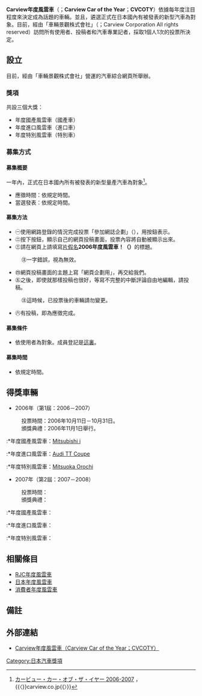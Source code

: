 '''Carview年度風雲車'''（'''{{lang|ja|カービュー・カー・オブ・ザ・イヤー}}'''；'''Carview Car of the Year'''；'''CVCOTY'''）依據每年度注目程度來決定成為話題的車輛。並且，遴選正式在日本國內有被發表的新型汽車為對象。目前，經由「車輛景觀株式會社」（{{lang|ja|株式会社カービュー}}；Carview Corporation All rights reserved）訪問所有使用者、投稿者和汽車專業記者，採取1個人1次的投票所決定。

== 設立 ==
目前，經由「車輛景觀株式會社」營運的汽車綜合網頁所舉辦。

=== 獎項 ===
共設三個大獎：

*年度國產風雲車（國產車）
*年度進口風雲車（進口車）
*年度特別風雲車（特別車）

=== 募集方式 ===
==== 募集概要 ====
一年內，正式在日本國內所有被發表的新型量產汽車為對象<ref>[http://carlife.carview.co.jp/campaign/blog/2006cvcoty/ カービュー・カー・オブ・ザ・イヤー 2006-2007] {{Wayback|url=http://carlife.carview.co.jp/campaign/blog/2006cvcoty/ |date=20061112000801 }}，{{〈}}carview.co.jp{{〉}}</ref>。
*應徵時間：依規定時間。
*當選發表：依規定時間。

==== 募集方法 ====
*㊀使用網路登錄的情況完成投票「參加網誌企劃」（{{lang|ja|ブログ企画に参加する}}），用按鈕表示。
*㊁按下按鈕，顯示自己的網頁投稿畫面，投票內容將自動被顯示出來。
*㊂請在網頁上請填寫[[片假名|片假名]]'''2006年度風雲車！（{{lang|ja|カーオブザイヤー2006はコレだ！}}）'''的標題。
:㊟一字錯誤，視為無效。
*㊃網頁投稿畫面的主題上寫「網頁企劃用」，再交給我們。
*㊄之後，即使就那樣投稿也很好，等寫不完整的中斷評論自由地編輯，請投稿。
:㊟這時候，已投票後的車輛請勿變更。
*㊅有投稿，即為應徵完成。

==== 募集條件 ====
*依使用者為對象。成員登記是[http://carlife.carview.co.jp/startup/ 這裏]{{Wayback|url=http://carlife.carview.co.jp/startup/ |date=20070301092317 }}。

==== 募集時間 ====
*依規定時間。

== 得獎車輛 ==
*2006年（第1屆：2006－2007）
:投票時間：2006年10月11日－10月31日。
:頒獎典禮：2006年11月1日舉行。

:*年度國產風雲車：[[三菱i|Mitsubishi i]] 
:*年度進口風雲車：[[奧迪TT|Audi TT Coupe]]
:*年度特別風雲車：[[光岡Orochi|Mitsuoka Orochi]]

*2007年（第2屆：2007－2008）
:投票時間：
:頒獎典禮：

:*年度國產風雲車：
:*年度進口風雲車：
:*年度特別風雲車：

== 相關條目 ==
*[[RJC年度風雲車|RJC年度風雲車]]
*[[日本年度風雲車|日本年度風雲車]]
*[[消費者年度風雲車|消費者年度風雲車]]

== 備註 ==
<references/>

== 外部連結 ==
*[https://web.archive.org/web/20070210004815/http://www.carview.co.jp/magazine/special/2006/cvcoty/ Carview年度風雲車（Carview Car of the Year；CVCOTY）]

[[Category:日本汽車獎項|Category:日本汽車獎項]]